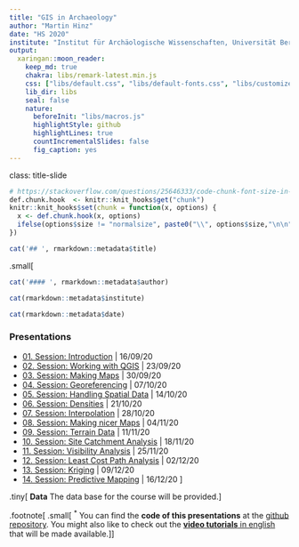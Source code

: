 ```yaml
---
title: "GIS in Archaeology"
author: "Martin Hinz"
date: "HS 2020"
institute: "Institut für Archäologische Wissenschaften, Universität Bern"
output:
  xaringan::moon_reader:
    keep_md: true
    chakra: libs/remark-latest.min.js
    css: ["libs/default.css", "libs/default-fonts.css", "libs/customize.css"]
    lib_dir: libs
    seal: false
    nature:
      beforeInit: "libs/macros.js"
      highlightStyle: github
      highlightLines: true
      countIncrementalSlides: false
      fig_caption: yes
---
```

class: title-slide
```r
# https://stackoverflow.com/questions/25646333/code-chunk-font-size-in-rmarkdown-with-knitr-and-latex
def.chunk.hook  <- knitr::knit_hooks$get("chunk")
knitr::knit_hooks$set(chunk = function(x, options) {
  x <- def.chunk.hook(x, options)
  ifelse(options$size != "normalsize", paste0("\\", options$size,"\n\n", x, "\n\n \\normalsize"), x)
})
```

```r
cat('## ', rmarkdown::metadata$title)
```
.small[
```r
cat('#### ', rmarkdown::metadata$author)
```

```r
cat(rmarkdown::metadata$institute)
```

```r
cat(rmarkdown::metadata$date)
```

### Presentations

- [01\. Session: Introduction](01) | 16/09/20
- [02\. Session: Working with QGIS](02) | 23/09/20
- [03\. Session: Making Maps](03/index.html) | 30/09/20
- [04\. Session: Georeferencing](04/index.html) | 07/10/20
- [05\. Session: Handling Spatial Data](05/index.html) | 14/10/20
- [06\. Session: Densities](06/index.html) | 21/10/20
- [07\. Session: Interpolation](07/index.html) | 28/10/20
- [08\. Session: Making nicer Maps](08/index.html) | 04/11/20
- [09\. Session: Terrain Data](09/index.html) | 11/11/20
- [10\. Session: Site Catchment Analysis](10/index.html) | 18/11/20
- [11\. Session: Visibility Analysis](11/index.html) | 25/11/20
- [12\. Session: Least Cost Path Analysis](12/index.html) | 02/12/20
- [13\. Session: Kriging](13/index.html) | 09/12/20
- [14\. Session: Predictive Mapping](14/index.html) | 16/12/20
]

.tiny[
**Data**
The data base for the course will be provided.
]

.footnote[
.small[
<sup>\*</sup> You can find the **code of this presentations** at the [github repository](https://github.com/MartinHinz/gia_hs_2020). You might also like to check out the [**video tutorials** in english](https://tube.switch.ch/channels/503285f4) that will be made available.
]
]
